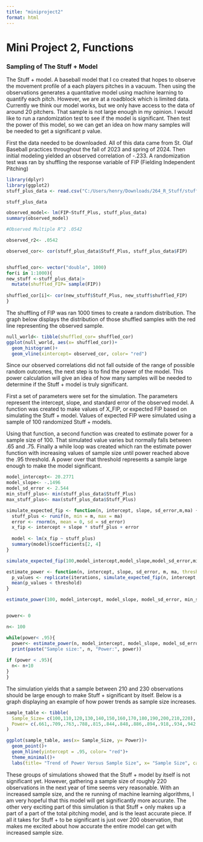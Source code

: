 ```yaml
---
title: "miniproject2"
format: html
---
```


# Mini Project 2, Functions

### Sampling of The Stuff + Model

The Stuff + model. A baseball model that I co created that hopes to observe the movement profile of a each players pitches in a vacuum. Then using the observations generates a quantitative model using machine learning to quantify each pitch. However, we are at a roadblock which is limited data. Currently we think our model works, but we only have access to the data of around 20 pitchers. That sample is not large enough in my opinion. I would like to run a randomization test to see if the model is significant. Then test the power of this model, so we can get an idea on how many samples will be needed to get a significant p value.

First the data needed to be downloaded. All of this data came from St. Olaf Baseball practices throughout the fall of 2023 and spring of 2024. Then initial modeling yielded an observed correlation of -.233. A randomization test was ran by shuffling the response variable of FIP (Fielding Independent Pitching)

```r
library(dplyr)
library(ggplot2)
stuff_plus_data <- read.csv("C:/Users/henry/Downloads/264_R_Stuff/stuff.csv")

stuff_plus_data

observed_model<- lm(FIP~Stuff_Plus, stuff_plus_data)
summary(observed_model)

#Observed Multiple R^2 .0542

observed_r2<- .0542

observed_cor<- cor(stuff_plus_data$Stuff_Plus, stuff_plus_data$FIP)


shuffled_cor<- vector("double", 1000)
for(i in 1:1000){
new_stuff <-stuff_plus_data|>
  mutate(shuffled_FIP= sample(FIP))
  
shuffled_cor[i]<- cor(new_stuff$Stuff_Plus, new_stuff$shuffled_FIP)
}


```

The shuffling of FIP was ran 1000 times to create a random distribution. The graph below displays the distribution of those shuffled samples with the red line representing the observed sample.

```r
null_world<- tibble(shuffled_cor= shuffled_cor)
ggplot(null_world, aes(x= shuffled_cor))+
  geom_histogram()+
  geom_vline(xintercept= observed_cor, color= "red")

```

Since our observed correlations did not fall outside of the range of possible random outcomes, the next step is to find the power of the model. This power calculation will give an idea of how many samples will be needed to determine if the Stuff + model is truly significant.

First a set of parameters were set for the simulation. The parameters represent the intercept, slope, and standard error of the observed model. A function was created to make values of X_FIP, or expected FIP based on simulating the Stuff + model. Values of expected FIP were simulated using a sample of 100 randomized Stuff + models.

Using that function, a second function was created to estimate power for a sample size of 100. That simulated value varies but normally falls between .65 and .75. Finally a while loop was created which ran the estimate power function with increasing values of sample size until power reached above the .95 threshold. A power over that threshold represents a sample large enough to make the model significant.

```r

model_intercept<- 20.2771
model_slope<- -.1496
model_sd_error <- 2.544
min_stuff_plus<- min(stuff_plus_data$Stuff_Plus)
max_stuff_plus<- max(stuff_plus_data$Stuff_Plus)

simulate_expected_fip <- function(n, intercept, slope, sd_error,m,ma) {
  stuff_plus <- runif(n, min = m, max = ma)  
  error <- rnorm(n, mean = 0, sd = sd_error) 
  x_fip <- intercept + slope * stuff_plus + error  
  
  model <- lm(x_fip ~ stuff_plus) 
  summary(model)$coefficients[2, 4] 
}

simulate_expected_fip(100,model_intercept,model_slope,model_sd_error,min_stuff_plus,max_stuff_plus)

estimate_power <- function(n, intercept, slope, sd_error, m, ma, threshold = 0.05, iterations = 1000) {
  p_values <- replicate(iterations, simulate_expected_fip(n, intercept, slope, sd_error, m, ma))
  mean(p_values < threshold) 
}

estimate_power(100, model_intercept, model_slope, model_sd_error, min_stuff_plus, max_stuff_plus)


power<- 0

n<- 100

while(power< .95){
  power<- estimate_power(n, model_intercept, model_slope, model_sd_error, min_stuff_plus, max_stuff_plus)
  print(paste("Sample size:", n, "Power:", power))
  
if (power < .95){
  n<- n+10 
}
}
```

The simulation yields that a sample between 210 and 230 observations should be large enough to make Stuff + significant by itself. Below is a graph displaying an example of how power trends as sample size increases.

```r

sample_table <- tibble(
  Sample_Size= c(100,110,120,130,140,150,160,170,180,190,200,210,220),
  Power= c(.661,.709,.763,.788,.815,.844,.848,.886,.894,.918,.934,.942,.954)
)

ggplot(sample_table, aes(x= Sample_Size, y= Power))+
  geom_point()+
  geom_hline(yintercept = .95, color= "red")+
  theme_minimal()+
  labs(title= "Trend of Power Versus Sample Size", x= "Sample Size", caption= "Data collected from fall and spring practices of St. Olaf Baseball")

```

These groups of simulations showed that the Stuff + model by itself is not significant yet. However, gathering a sample size of roughly 220 observations in the next year of time seems very reasonable. With an increased sample size, and the re running of machine learning algorithms, I am very hopeful that this model will get significantly more accurate. The other very exciting part of this simulation is that Stuff + only makes up a part of a part of the total pitching model, and is the least accurate piece. If all it takes for Stuff + to be significant is just over 200 observation, that makes me excited about how accurate the entire model can get with increased sample size.
